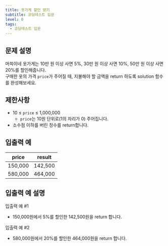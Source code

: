```yaml
---
title: 옷가게 할인 받기
subtitle: 코딩테스트 입문
level: 0
tags:
  - 코딩테스트 입문
---
```


## 문제 설명

머쓱이네 옷가게는 10만 원 이상 사면 5%, 30만 원 이상 사면 10%, 50만 원 이상 사면 20%를 할인해줍니다.\
구매한 옷의 가격 `price`가 주어질 때, 지불해야 할 금액을 return 하도록 solution 함수를 완성해보세요.

## 제한사항

- 10 ≤ `price` ≤ 1,000,000
  - `price`는 10원 단위로(1의 자리가 0) 주어집니다.
- 소수점 이하를 버린 정수를 return합니다.

## 입출력 예

| price   | result  |
| ------- | ------- |
| 150,000 | 142,500 |
| 580,000 | 464,000 |

## 입출력 예 설명

입출력 예 #1

- 150,000원에서 5%를 할인한 142,500원을 return 합니다.

입출력 예 #2

- 580,000원에서 20%를 할인한 464,000원을 return 합니다.
